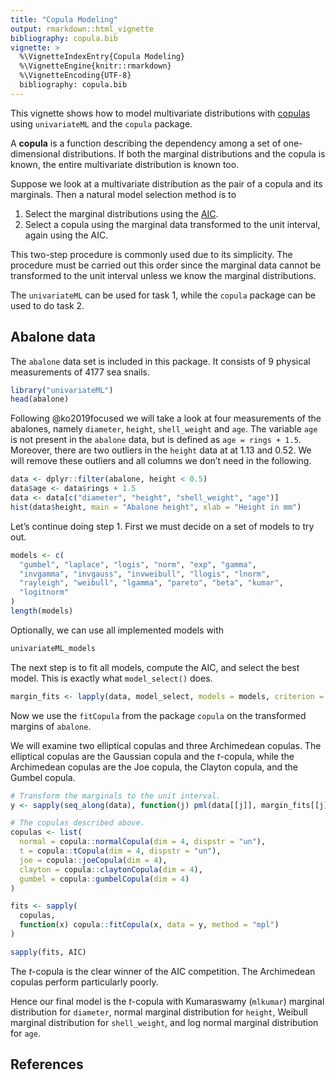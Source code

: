 ```yaml
---
title: "Copula Modeling"
output: rmarkdown::html_vignette
bibliography: copula.bib
vignette: >
  %\VignetteIndexEntry{Copula Modeling}
  %\VignetteEngine{knitr::rmarkdown}
  %\VignetteEncoding{UTF-8}
  bibliography: copula.bib
---
```


This vignette shows how to model multivariate distributions with 
[copulas](https://en.wikipedia.org/wiki/Copula_(probability_theory))
using `univariateML` and the `copula` package. 

A **copula** is a function describing the dependency among a set of 
one-dimensional distributions. If both the marginal distributions and the copula
is known, the entire multivariate distribution is known too.

Suppose we look at a multivariate distribution as the pair of a copula and its marginals.
Then a natural model selection method is to 

1. Select the marginal distributions using the [AIC](https://en.wikipedia.org/wiki/Akaike_information_criterion).
2. Select a copula using the marginal data transformed to the unit interval, again using the AIC.

This two-step procedure is commonly used due to its simplicity. The procedure must 
be carried out this order since the marginal data cannot be transformed to the
unit interval unless we know the marginal distributions. 

The `univariateML` can be used for task 1, while the `copula` package can be used to do task 2.

## Abalone data

The `abalone` data set is included in this package. It consists of $9$ physical 
measurements of $4177$ sea snails.
```r
library("univariateML")
head(abalone)
```

Following @ko2019focused we will take a look at four measurements of the abalones, 
namely `diameter`, `height`, `shell_weight` and `age`. The variable `age` is not 
present in the `abalone` data, but is defined as `age = rings + 1.5`. Moreover, 
there are two outliers in the `height` data at at $1.13$ and $0.52$. We will 
remove these outliers and all columns we don't need in the following.

```r
data <- dplyr::filter(abalone, height < 0.5)
data$age <- data$rings + 1.5
data <- data[c("diameter", "height", "shell_weight", "age")]
hist(data$height, main = "Abalone height", xlab = "Height in mm")
```

Let's continue doing step 1. First we must decide on a set of models to try out.
```r
models <- c(
  "gumbel", "laplace", "logis", "norm", "exp", "gamma",
  "invgamma", "invgauss", "invweibull", "llogis", "lnorm",
  "rayleigh", "weibull", "lgamma", "pareto", "beta", "kumar",
  "logitnorm"
)
length(models)
```

Optionally, we can use all implemented models with
```r
univariateML_models
```

The next step is to fit all models, compute the AIC, and select the best model.
This is exactly what `model_select()` does.

```r
margin_fits <- lapply(data, model_select, models = models, criterion = "aic")
```

Now we use the `fitCopula` from the package `copula` on the transformed margins of `abalone`.

We will examine two elliptical copulas and three Archimedean copulas. The elliptical 
copulas are the Gaussian copula and the *t*-copula, while the Archimedean copulas
are the Joe copula, the Clayton copula, and the Gumbel copula.


```r
# Transform the marginals to the unit interval.
y <- sapply(seq_along(data), function(j) pml(data[[j]], margin_fits[[j]]))

# The copulas described above.
copulas <- list(
  normal = copula::normalCopula(dim = 4, dispstr = "un"),
  t = copula::tCopula(dim = 4, dispstr = "un"),
  joe = copula::joeCopula(dim = 4),
  clayton = copula::claytonCopula(dim = 4),
  gumbel = copula::gumbelCopula(dim = 4)
)

fits <- sapply(
  copulas,
  function(x) copula::fitCopula(x, data = y, method = "mpl")
)

sapply(fits, AIC)
```

The *t*-copula is the clear winner of the AIC competition. The Archimedean 
copulas perform particularly poorly.

Hence our final model is the *t*-copula with Kumaraswamy (`mlkumar`) marginal distribution for
`diameter`, normal marginal distribution for `height`, Weibull marginal distribution for `shell_weight`,
and log normal marginal distribution for `age`.

## References
